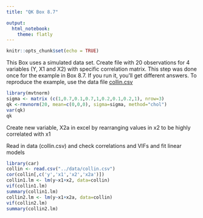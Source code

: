 ```yaml
---
title: "QK Box 8.7"

output:
  html_notebook:
    theme: flatly
---
```


```r
knitr::opts_chunk$set(echo = TRUE)
```

This Box uses a simulated data set. Create file with 20 observations for 4 variables (Y, X1 and X2) with specific correlation matrix. This step was done once for the example in Box 8.7. If you run it, you'll get different answers. To reproduce the example, use the data file [collin](../data/collin.csv)[.csv](collin.csv)

```r
library(mvtnorm)
sigma <- matrix (c(1,0.7,0.1,0.7,1,0.2,0.1,0.2,1), nrow=3)
qk <-rmvnorm(20, mean=c(0,0,0), sigma=sigma, method="chol")
var(qk)
qk
```

Create new variable, X2a in excel by rearranging values in x2 to be highly correlated with x1

Read in data (collin.csv) and check correlations and VIFs and fit linear models

```r
library(car)
collin <- read.csv("../data/collin.csv")
cor(collin[,c('y','x1','x2','x2a')])
collin1.lm <- lm(y~x1+x2, data=collin)
vif(collin1.lm)
summary(collin1.lm)
collin2.lm <- lm(y~x1+x2a, data=collin)
vif(collin2.lm)
summary(collin2.lm)
```
